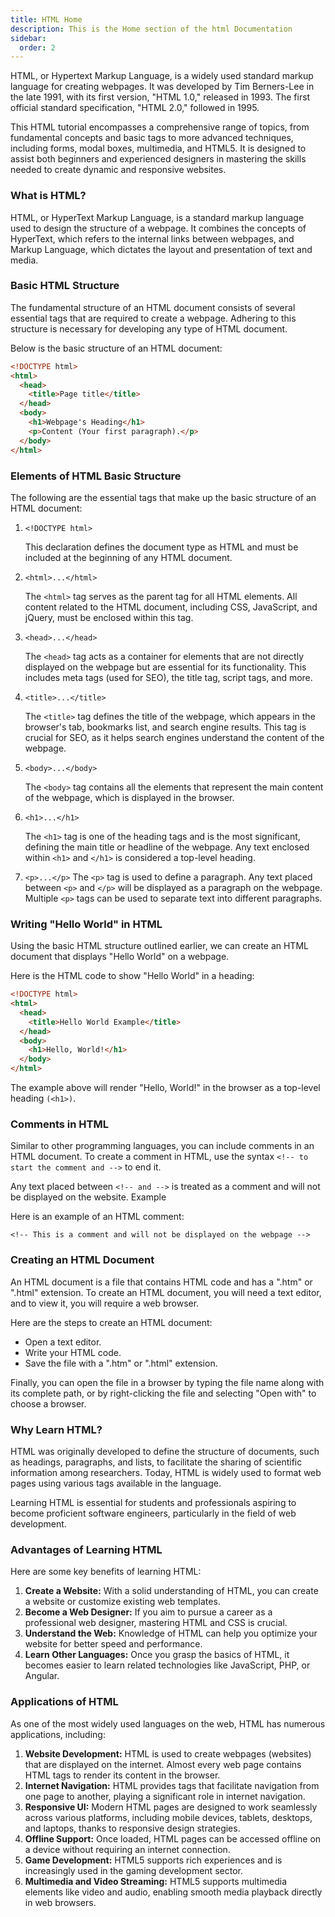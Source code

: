 ```yaml
---
title: HTML Home
description: This is the Home section of the html Documentation
sidebar:
  order: 2
---
```



HTML, or Hypertext Markup Language, is a widely used standard markup language for creating webpages. It was developed by Tim Berners-Lee in the late 1991, with its first version, "HTML 1.0," released in 1993. The first official standard specification, "HTML 2.0," followed in 1995.

This HTML tutorial encompasses a comprehensive range of topics, from fundamental concepts and basic tags to more advanced techniques, including forms, modal boxes, multimedia, and HTML5. It is designed to assist both beginners and experienced designers in mastering the skills needed to create dynamic and responsive websites.

### What is HTML?

HTML, or HyperText Markup Language, is a standard markup language used to design the structure of a webpage. It combines the concepts of HyperText, which refers to the internal links between webpages, and Markup Language, which dictates the layout and presentation of text and media.

### Basic HTML Structure

The fundamental structure of an HTML document consists of several essential tags that are required to create a webpage. Adhering to this structure is necessary for developing any type of HTML document.

Below is the basic structure of an HTML document:

```html
<!DOCTYPE html>
<html>
  <head>
    <title>Page title</title>
  </head>
  <body>
    <h1>Webpage's Heading</h1>
    <p>Content (Your first paragraph).</p>
  </body>
</html>
```

### Elements of HTML Basic Structure

The following are the essential tags that make up the basic structure of an HTML document:

1. `<!DOCTYPE html>`

   This declaration defines the document type as HTML and must be included at the beginning of any HTML document.

2. `<html>...</html>`

   The `<html>` tag serves as the parent tag for all HTML elements. All content related to the HTML document, including CSS, JavaScript, and jQuery, must be enclosed within this tag.

3. `<head>...</head>`

   The `<head>` tag acts as a container for elements that are not directly displayed on the webpage but are essential for its functionality. This includes meta tags (used for SEO), the title tag, script tags, and more.

4. `<title>...</title>`

   The `<title>` tag defines the title of the webpage, which appears in the browser's tab, bookmarks list, and search engine results. This tag is crucial for SEO, as it helps search engines understand the content of the webpage.

5. `<body>...</body>`

   The `<body>` tag contains all the elements that represent the main content of the webpage, which is displayed in the browser.

6. `<h1>...</h1>`

   The `<h1>` tag is one of the heading tags and is the most significant, defining the main title or headline of the webpage. Any text enclosed within `<h1>` and `</h1>` is considered a top-level heading.

7. `<p>...</p>`
   The `<p>` tag is used to define a paragraph. Any text placed between `<p>` and `</p>` will be displayed as a paragraph on the webpage. Multiple `<p>` tags can be used to separate text into different paragraphs.

### Writing "Hello World" in HTML

Using the basic HTML structure outlined earlier, we can create an HTML document that displays "Hello World" on a webpage.

Here is the HTML code to show "Hello World" in a heading:

```html
<!DOCTYPE html>
<html>
  <head>
    <title>Hello World Example</title>
  </head>
  <body>
    <h1>Hello, World!</h1>
  </body>
</html>
```

The example above will render "Hello, World!" in the browser as a top-level heading `(<h1>)`.

### Comments in HTML

Similar to other programming languages, you can include comments in an HTML document. To create a comment in HTML, use the syntax `<!-- to start the comment and -->` to end it.

Any text placed between `<!-- and -->` is treated as a comment and will not be displayed on the website.
Example

Here is an example of an HTML comment:

```
<!-- This is a comment and will not be displayed on the webpage -->
```

### Creating an HTML Document

An HTML document is a file that contains HTML code and has a ".htm" or ".html" extension. To create an HTML document, you will need a text editor, and to view it, you will require a web browser.

Here are the steps to create an HTML document:

- Open a text editor.
- Write your HTML code.
- Save the file with a ".htm" or ".html" extension.

Finally, you can open the file in a browser by typing the file name along with its complete path, or by right-clicking the file and selecting "Open with" to choose a browser.

### Why Learn HTML?

HTML was originally developed to define the structure of documents, such as headings, paragraphs, and lists, to facilitate the sharing of scientific information among researchers. Today, HTML is widely used to format web pages using various tags available in the language.

Learning HTML is essential for students and professionals aspiring to become proficient software engineers, particularly in the field of web development.

### Advantages of Learning HTML

Here are some key benefits of learning HTML:

1. **Create a Website:** With a solid understanding of HTML, you can create a website or customize existing web templates.
2. **Become a Web Designer:** If you aim to pursue a career as a professional web designer, mastering HTML and CSS is crucial.
3. **Understand the Web:** Knowledge of HTML can help you optimize your website for better speed and performance.
4. **Learn Other Languages:** Once you grasp the basics of HTML, it becomes easier to learn related technologies like JavaScript, PHP, or Angular.

### Applications of HTML

As one of the most widely used languages on the web, HTML has numerous applications, including:

1. **Website Development:** HTML is used to create webpages (websites) that are displayed on the internet. Almost every web page contains HTML tags to render its content in the browser.
2. **Internet Navigation:** HTML provides tags that facilitate navigation from one page to another, playing a significant role in internet navigation.
3. **Responsive UI:** Modern HTML pages are designed to work seamlessly across various platforms, including mobile devices, tablets, desktops, and laptops, thanks to responsive design strategies.
4. **Offline Support:** Once loaded, HTML pages can be accessed offline on a device without requiring an internet connection.
5. **Game Development:** HTML5 supports rich experiences and is increasingly used in the gaming development sector.
6. **Multimedia and Video Streaming:** HTML5 supports multimedia elements like video and audio, enabling smooth media playback directly in web browsers.
